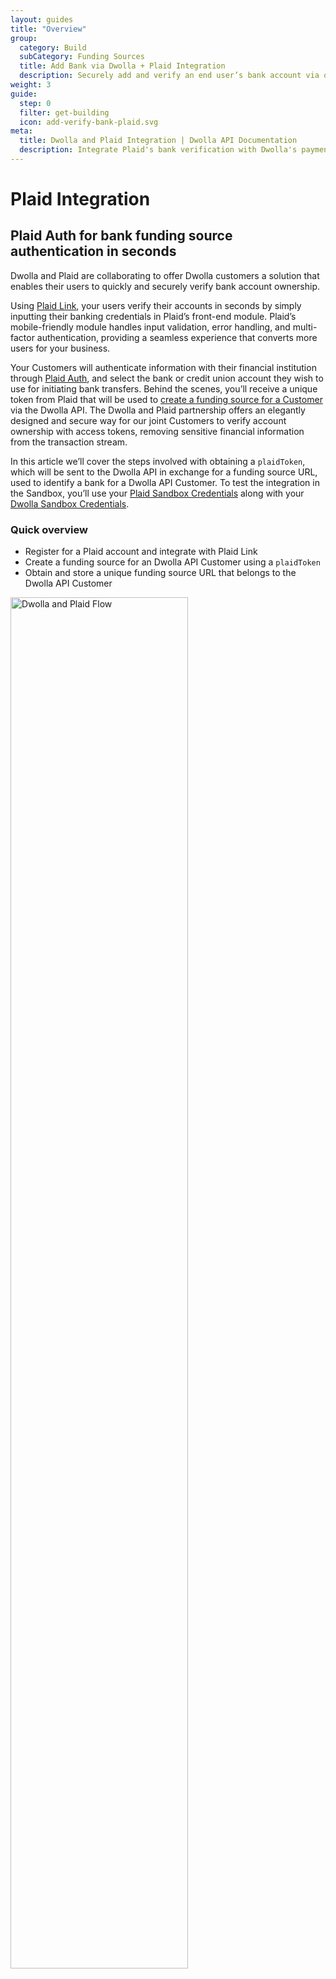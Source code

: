 ```yaml
---
layout: guides
title: "Overview"
group:
  category: Build
  subCategory: Funding Sources
  title: Add Bank via Dwolla + Plaid Integration
  description: Securely add and verify an end user’s bank account via online bank authentication through an integration with Dwolla + Plaid.
weight: 3
guide:
  step: 0
  filter: get-building
  icon: add-verify-bank-plaid.svg
meta:
  title: Dwolla and Plaid Integration | Dwolla API Documentation
  description: Integrate Plaid's bank verification with Dwolla's payments API to Instantly verify your users’ bank accounts.
---
```



# Plaid Integration

## Plaid Auth for bank funding source authentication in seconds

Dwolla and Plaid are collaborating to offer Dwolla customers a solution that enables their users to quickly and securely verify bank account ownership.

Using [Plaid Link](https://plaid.com/docs/#creating-items-with-plaid-link), your users verify their accounts in seconds by simply inputting their banking credentials in Plaid’s front-end module. Plaid’s mobile-friendly module handles input validation, error handling, and multi-factor authentication, providing a seamless experience that converts more users for your business.

Your Customers will authenticate information with their financial institution through [Plaid Auth](https://plaid.com/products/auth/), and select the bank or credit union account they wish to use for initiating bank transfers. Behind the scenes, you’ll receive a unique token from Plaid that will be used to [create a funding source for a Customer](https://developers.dwolla.com/api-reference/funding-sources/create-funding-source-for-customer) via the Dwolla API. The Dwolla and Plaid partnership offers an elegantly designed and secure way for our joint Customers to verify account ownership with access tokens, removing sensitive financial information from the transaction stream.

In this article we’ll cover the steps involved with obtaining a `plaidToken`, which will be sent to the Dwolla API in exchange for a funding source URL, used to identify a bank for a Dwolla API Customer. To test the integration in the Sandbox, you’ll use your [Plaid Sandbox Credentials](https://dashboard.plaid.com/signup) along with your [Dwolla Sandbox Credentials](https://accounts-sandbox.dwolla.com/login).

### Quick overview

- Register for a Plaid account and integrate with Plaid Link
- Create a funding source for an Dwolla API Customer using a `plaidToken`
- Obtain and store a unique funding source URL that belongs to the Dwolla API Customer

<Image
  src={dwollaPlaidFlow}
  alt="Dwolla and Plaid Flow"
  width="75%"
  height="75%"
/>
